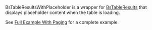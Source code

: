 
<Meta title="Bootstrap/BsTableResultsWithPlaceholder" />
<Title>BsTableResultsWithPlaceholder</Title>

BsTableResultsWithPlaceholder is a wrapper for [BsTableResults](?path=/docs/components-bstableresults--docs) that displays placeholder content when the table is loading.

See [Full Example With Paging](?path=/story/hooks-useurlfilters--full-example-with-paging) for a complete example.

<Story of={LoadingState} />
